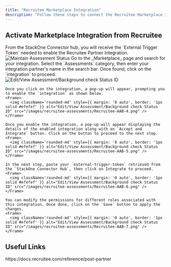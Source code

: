 ```yaml
---
title: "Recruitee Marketplace Integration"
description: "Follow these steps to connect the Recruitee Marketplace Integration with StackOne Hub successfully."
---
```




## Activate Marketplace Integration from Recruitee

<Steps>
  <Step title="To Get External Trigger Token">
    From the StackOne Connector hub, you will receive the `External Trigger Token` needed to enable the Recruitee Partner Integration.
    <Frame>
      <img className='rounded-md' style={{ margin: '0 auto', border: '1px solid #efefef' }} alt="Maintain Assessment Status" src="/images/recruitee-assessments/Recruitee-AAB-1.png" />
    </Frame>
  </Step>

  <Step title="To Activate Integration from Marketplace page">
    Go to the _Marketplace_ page and search for your integration. Select the `Assessments` category, then enter your integration partner's name in the search bar. Once found, click on the `integration` to proceed.
    <Frame>
      <img className='rounded-md' style={{ margin: '0 auto', border: '1px solid #efefef' }} alt="Edit/View Assessment/Background check Status ID" src="/images/recruitee-assessments/Recruitee-AAB-3.png" />
    </Frame>

    Once you click on the integration, a pop-up will appear, prompting you to enable the `integration` as shown below.
    <Frame>
      <img className='rounded-md' style={{ margin: '0 auto', border: '1px solid #efefef' }} alt="Edit/View Assessment/Background check Status ID" src="/images/recruitee-assessments/Recruitee-AAB-4.png" />
    </Frame>

    Once you enable the integration, a pop-up will appear displaying the details of the enabled integration along with an `Accept and Integrate` button. Click on the button to proceed to the next step.
    <Frame>
      <img className='rounded-md' style={{ margin: '0 auto', border: '1px solid #efefef' }} alt="Edit/View Assessment/Background check Status ID" src="/images/recruitee-assessments/Recruitee-AAB-5.png" />
    </Frame>

    In the next step, paste your `external-trigger-token` retrieved from the `StackOne Connector Hub`, then click on Integrate to proceed.
    <Frame>
      <img className='rounded-md' style={{ margin: '0 auto', border: '1px solid #efefef' }} alt="Edit/View Assessment/Background check Status ID" src="/images/recruitee-assessments/Recruitee-AAB-6.png" />
    </Frame>

    You can modify the permissions for different roles associated with this integration. Once done, click on the `Save` button to apply the changes.
    <Frame>
      <img className='rounded-md' style={{ margin: '0 auto', border: '1px solid #efefef' }} alt="Edit/View Assessment/Background check Status ID" src="/images/recruitee-assessments/Recruitee-AAB-7.png" />
    </Frame>
  </Step>
</Steps>

<IntegrationFooter />

## Useful Links
<Card title="API Reference" icon="link" href="https://docs.recruitee.com/reference/post-partner">
    https://docs.recruitee.com/reference/post-partner
</Card>